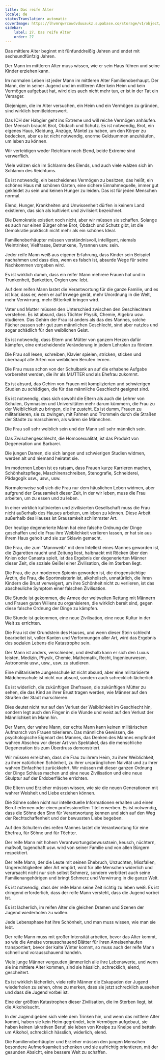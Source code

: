 ```yaml
---
title: Das reife Alter
locale: de
statusTranslation: automatic
coverImage: https://lhvmrqwrcowdvduuaukz.supabase.co/storage/v1/object/public/strapi-uploads/small_cover-educacion-fundamental.webp-2d51a7828a2b1309555be27f7e2a61a0.webp
sidebar:
    label: 27. Das reife Alter
    order: 27
---
```

Das mittlere Alter beginnt mit fünfunddreißig Jahren und endet mit sechsundfünfzig Jahren.

Der Mann im mittleren Alter muss wissen, wie er sein Haus führen und seine Kinder erziehen kann.

Im normalen Leben ist jeder Mann im mittleren Alter Familienoberhaupt. Der Mann, der in seiner Jugend und im mittleren Alter kein Heim und kein Vermögen aufgebaut hat, wird dies auch nicht mehr tun, er ist in der Tat ein Versager.

Diejenigen, die im Alter versuchen, ein Heim und ein Vermögen zu gründen, sind wirklich bemitleidenswert.

Das ICH der Habgier geht ins Extreme und will reiche Vermögen anhäufen. Der Mensch braucht Brot, Obdach und Schutz. Es ist notwendig, Brot, ein eigenes Haus, Kleidung, Anzüge, Mäntel zu haben, um den Körper zu bedecken, aber es ist nicht notwendig, enorme Geldsummen anzuhäufen, um leben zu können.

Wir verteidigen weder Reichtum noch Elend, beide Extreme sind verwerflich.

Viele wälzen sich im Schlamm des Elends, und auch viele wälzen sich im Schlamm des Reichtums.

Es ist notwendig, ein bescheidenes Vermögen zu besitzen, das heißt, ein schönes Haus mit schönen Gärten, eine sichere Einnahmequelle, immer gut gekleidet zu sein und keinen Hunger zu leiden. Das ist für jeden Menschen normal.

Elend, Hunger, Krankheiten und Unwissenheit dürfen in keinem Land existieren, das sich als kultiviert und zivilisiert bezeichnet.

Die Demokratie existiert noch nicht, aber wir müssen sie schaffen. Solange es auch nur einen Bürger ohne Brot, Obdach und Schutz gibt, ist die Demokratie praktisch nicht mehr als ein schönes Ideal.

Familienoberhäupter müssen verständnisvoll, intelligent, niemals Weintrinker, Vielfrasse, Betrunkene, Tyrannen usw. sein.

Jeder reife Mann weiß aus eigener Erfahrung, dass Kinder sein Beispiel nachahmen und dass dies, wenn es falsch ist, absurde Wege für seine Nachkommen vorgeben wird.

Es ist wirklich dumm, dass ein reifer Mann mehrere Frauen hat und in Trunkenheit, Banketten, Orgien usw. lebt.

Auf dem reifen Mann lastet die Verantwortung für die ganze Familie, und es ist klar, dass er, wenn er auf Irrwege gerät, mehr Unordnung in die Welt, mehr Verwirrung, mehr Bitterkeit bringen wird.

Vater und Mutter müssen den Unterschied zwischen den Geschlechtern verstehen. Es ist absurd, dass Töchter Physik, Chemie, Algebra usw. studieren. Das Gehirn der Frau ist anders als das des Mannes, solche Fächer passen sehr gut zum männlichen Geschlecht, sind aber nutzlos und sogar schädlich für den weiblichen Geist.

Es ist notwendig, dass Eltern und Mütter von ganzem Herzen dafür kämpfen, eine entscheidende Veränderung in jedem Lehrplan zu fördern.

Die Frau soll lesen, schreiben, Klavier spielen, stricken, sticken und überhaupt alle Arten von weiblichen Berufen lernen.

Die Frau muss schon von der Schulbank an auf die erhabene Aufgabe vorbereitet werden, die ihr als MUTTER und als Ehefrau zukommt.

Es ist absurd, das Gehirn von Frauen mit komplizierten und schwierigen Studien zu schädigen, die für das männliche Geschlecht geeignet sind.

Es ist notwendig, dass sich sowohl die Eltern als auch die Lehrer von Schulen, Gymnasien und Universitäten mehr darum kümmern, die Frau zu der Weiblichkeit zu bringen, die ihr zusteht. Es ist dumm, Frauen zu militarisieren, sie zu zwingen, mit Fahnen und Trommeln durch die Straßen der Städte zu marschieren, als wären sie Männchen.

Die Frau soll sehr weiblich sein und der Mann soll sehr männlich sein.

Das Zwischengeschlecht, die Homosexualität, ist das Produkt von Degeneration und Barbarei.

Die jungen Damen, die sich langen und schwierigen Studien widmen, werden alt und niemand heiratet sie.

Im modernen Leben ist es ratsam, dass Frauen kurze Karrieren machen, Schönheitspflege, Maschinenschreiben, Stenografie, Schneiderei, Pädagogik usw., usw., usw.

Normalerweise soll sich die Frau nur dem häuslichen Leben widmen, aber aufgrund der Grausamkeit dieser Zeit, in der wir leben, muss die Frau arbeiten, um zu essen und zu leben.

In einer wirklich kultivierten und zivilisierten Gesellschaft muss die Frau nicht außerhalb des Hauses arbeiten, um leben zu können. Diese Arbeit außerhalb des Hauses ist Grausamkeit schlimmster Art.

Der heutige degenerierte Mann hat eine falsche Ordnung der Dinge geschaffen und die Frau ihre Weiblichkeit verlieren lassen, er hat sie aus ihrem Haus geholt und sie zur Sklavin gemacht.

Die Frau, die zum "Mannweib" mit dem Intellekt eines Mannes geworden ist, die Zigaretten raucht und Zeitung liest, halbnackt mit Röcken über den Knien oder Canasta spielt, ist das Ergebnis der degenerierten Männer dieser Zeit, die soziale Geißel einer Zivilisation, die im Sterben liegt.

Die Frau, die zur modernen Spionin geworden ist, die drogensüchtige Ärztin, die Frau, die Sportmeisterin ist, alkoholisch, unnatürlich, die ihren Kindern die Brust verweigert, um ihre Schönheit nicht zu verlieren, ist das abscheuliche Symptom einer falschen Zivilisation.

Die Stunde ist gekommen, die Armee der weltweiten Rettung mit Männern und Frauen guten Willens zu organisieren, die wirklich bereit sind, gegen diese falsche Ordnung der Dinge zu kämpfen.

Die Stunde ist gekommen, eine neue Zivilisation, eine neue Kultur in der Welt zu errichten.

Die Frau ist der Grundstein des Hauses, und wenn dieser Stein schlecht bearbeitet ist, voller Kanten und Verformungen aller Art, wird das Ergebnis des sozialen Lebens die Katastrophe sein.

Der Mann ist anders, verschieden, und deshalb kann er sich den Luxus leisten, Medizin, Physik, Chemie, Mathematik, Recht, Ingenieurwesen, Astronomie usw., usw., usw. zu studieren.

Eine militarisierte Jungenschule ist nicht absurd, aber eine militarisierte Mädchenschule ist nicht nur absurd, sondern auch schrecklich lächerlich.

Es ist widerlich, die zukünftigen Ehefrauen, die zukünftigen Mütter zu sehen, die das Kind an ihrer Brust tragen werden, wie Männer auf den Straßen der Stadt marschieren.

Dies deutet nicht nur auf den Verlust der Weiblichkeit im Geschlecht hin, sondern legt auch den Finger in die Wunde und weist auf den Verlust der Männlichkeit im Mann hin.

Der Mann, der wahre Mann, der echte Mann kann keinen militärischen Aufmarsch von Frauen tolerieren. Das männliche Gewissen, die psychologische Eigenart des Mannes, das Denken des Mannes empfindet wahren Abscheu vor dieser Art von Spektakel, das die menschliche Degeneration bis zum Überdruss demonstriert.

Wir müssen erreichen, dass die Frau zu ihrem Heim, zu ihrer Weiblichkeit, zu ihrer natürlichen Schönheit, zu ihrer ursprünglichen Naivität und zu ihrer wahren Einfachheit zurückkehrt. Wir müssen mit dieser ganzen Ordnung der Dinge Schluss machen und eine neue Zivilisation und eine neue Skulptur auf der Erdoberfläche errichten.

Die Eltern und Erzieher müssen wissen, wie sie die neuen Generationen mit wahrer Weisheit und Liebe erziehen können.

Die Söhne sollen nicht nur intellektuelle Informationen erhalten und einen Beruf erlernen oder einen professionellen Titel erwerben. Es ist notwendig, dass die Söhne den Sinn für Verantwortung kennen und sich auf den Weg der Rechtschaffenheit und der bewussten Liebe begeben.

Auf den Schultern des reifen Mannes lastet die Verantwortung für eine Ehefrau, für Söhne und für Töchter.

Der reife Mann mit hohem Verantwortungsbewusstsein, keusch, nüchtern, maßvoll, tugendhaft usw. wird von seiner Familie und von allen Bürgern respektiert.

Der reife Mann, der die Leute mit seinen Ehebruch, Unzuchten, Missfallen, Ungerechtigkeiten aller Art empört, wird für alle Menschen widerlich und verursacht nicht nur sich selbst Schmerz, sondern verbittert auch seine Familienangehörigen und bringt Schmerz und Verwirrung in die ganze Welt.

Es ist notwendig, dass der reife Mann seine Zeit richtig zu leben weiß. Es ist dringend erforderlich, dass der reife Mann versteht, dass die Jugend vorbei ist.

Es ist lächerlich, im reifen Alter die gleichen Dramen und Szenen der Jugend wiederholen zu wollen.

Jede Lebensphase hat ihre Schönheit, und man muss wissen, wie man sie lebt.

Der reife Mann muss mit großer Intensität arbeiten, bevor das Alter kommt, so wie die Ameise vorausschauend Blätter für ihren Ameisenhaufen transportiert, bevor der kalte Winter kommt, so muss auch der reife Mann schnell und vorausschauend handeln.

Viele junge Männer vergeuden jämmerlich alle ihre Lebenswerte, und wenn sie ins mittlere Alter kommen, sind sie hässlich, schrecklich, elend, gescheitert.

Es ist wirklich lächerlich, viele reife Männer die Eskapaden der Jugend wiederholen zu sehen, ohne zu merken, dass sie jetzt schrecklich aussehen und dass die Jugend vorbei ist.

Eine der größten Katastrophen dieser Zivilisation, die im Sterben liegt, ist die Alkoholsucht.

In der Jugend geben sich viele dem Trinken hin, und wenn das mittlere Alter kommt, haben sie kein Heim gegründet, kein Vermögen aufgebaut, sie haben keinen lukrativen Beruf, sie leben von Kneipe zu Kneipe und betteln um Alkohol, schrecklich hässlich, widerlich, elend.

Die Familienoberhäupter und Erzieher müssen den jungen Menschen besondere Aufmerksamkeit schenken und sie aufrichtig orientieren, mit der gesunden Absicht, eine bessere Welt zu schaffen.

